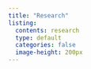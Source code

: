 ```yaml
---
title: "Research"
listing: 
  contents: research
  type: default 
  categories: false
  image-height: 200px
---
```


